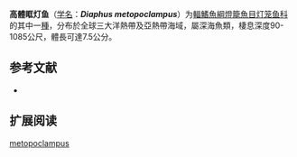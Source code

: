 {{Speciesbox
| name = 高體眶灯鱼
| status = NE
| status_system = IUCN3.1
| image = 
| genus = Diaphus
| species = metopoclampus
| authority = [[Cocco|Cocco]], 1829
| synonyms = *''Aethoprora metopoclampa''<br /><small>Cocco, 1829</small>
*''Diaphus meteopoclampus''<br /><small>Cocco, 1829</small>
*''Diaphus metopoclampum''<br /><small>Cocco, 1829</small>
*''Myctophum metopoclampum''<br /><small>Cocco, 1829</small>
}}

'''高體眶灯鱼'''（[[学名|学名]]：'''''Diaphus metopoclampus'''''）为[[輻鰭魚綱|輻鰭魚綱]][[燈籠魚目|燈籠魚目]][[灯笼鱼科|灯笼鱼科]]的其中一[[種|種]]，分布於全球三大洋熱帶及亞熱帶海域，屬深海魚類，棲息深度90-1085公尺，體長可達7.5公分。

== 参考文献 ==
{{refbegin}}
*{{FishBase_species|genus=Diaphus|species=metopoclampus|year=2012|month=1}}
{{refend}}

==扩展阅读==
{{refbegin}}
{{Wikispecies-inline|Diaphus metopoclampus|高體眶灯鱼}}
{{refend}}
{{Taxonbar|from=Q1627298}}

[[Category:眶灯鱼属|metopoclampus]]


{{灯笼鱼目小作品}}
